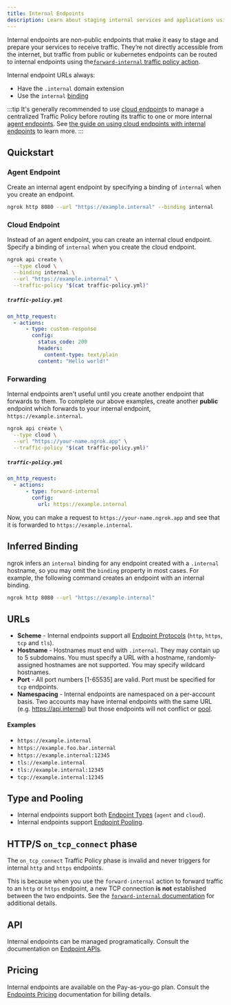 ```yaml
---
title: Internal Endpoints
description: Learn about staging internal services and applications using internal endpoints.
---
```


Internal endpoints are non-public endpoints that make it easy to stage and prepare your services to receive traffic. They’re not directly accessible from the internet, but traffic from public or kubernetes endpoints can be routed to internal endpoints using the[`forward-internal` traffic policy action](https://www.notion.so/traffic-policy/actions/forward-internal).

Internal endpoint URLs always:

- Have the `.internal` domain extension
- Use the `internal` [binding](https://www.notion.so/universal-gateway/endpoints/#binding)

:::tip
It's generally recommended to use [cloud endpoint](https://www.notion.so/universal-gateway/cloud-endpoints/)s to manage a centralized Traffic Policy before routing its traffic to one or more internal [agent endpoints](https://www.notion.so/universal-gateway/agent-endpoints/). See [the guide on using cloud endpoints with internal endpoints](https://ngrok.com/docs/guides/other-guides/forwarding-and-load-balancing-with-cloud-endpoints/) to learn more.
:::

## Quickstart

### Agent Endpoint

Create an internal agent endpoint by specifying a binding of `internal` when
you create an endpoint.

```bash
ngrok http 8080 --url "https://example.internal" --binding internal
```

### Cloud Endpoint

Instead of an agent endpoint, you can create an internal cloud endpoint.
Specify a binding of `internal` when you create the cloud endpoint.

```bash
ngrok api create \
  --type cloud \
  --binding internal \
  --url "https://example.internal" \
  --traffic-policy "$(cat traffic-policy.yml)"
```

##### `traffic-policy.yml`

```yaml
on_http_request:
  - actions:
      - type: custom-response
        config:
          status_code: 200
          headers:
            content-type: text/plain
          content: "Hello world!"
```

### Forwarding

Internal endpoints aren't useful until you create another endpoint that
forwards to them. To complete our above examples, create another **public**
endpoint which forwards to your internal endpoint, `https://example.internal`.

```bash
ngrok api create \
  --type cloud \
  --url "https://your-name.ngrok.app" \
  --traffic-policy "$(cat traffic-policy.yml)"
```

##### `traffic-policy.yml`

```yaml
on_http_request:
  - actions:
      - type: forward-internal
        config:
          url: https://example.internal
```

Now, you can make a request to `https://your-name.ngrok.app` and see that it is
forwarded to `https://example.internal`.

## Inferred Binding

ngrok infers an `internal` binding for any endpoint created with a `.internal`
hostname, so you may omit the `binding` property in most cases. For example,
the following command creates an endpoint with an internal binding.

```bash
ngrok http 8080 --url "https://example.internal"
```

## URLs

- **Scheme** - Internal endpoints support all [Endpoint
  Protocols](/universal-gateway/endpoints/#protocol) (`http`, `https`, `tcp`
  and `tls`).
- **Hostname** - Hostnames must end with `.internal`. They may contain up to 5
  subdomains. You must specify a URL with a hostname, randomly-assigned
  hostnames are not supported. You may specify wildcard hostnames.
- **Port** - All port numbers [1-65535] are valid. Port must be specified for
  `tcp` endpoints.
- **Namespacing** - Internal endpoints are namespaced on a per-account basis.
  Two accounts may have internal endpoints with the same URL (e.g.
  https://api.internal) but those endpoints will not conflict or
  [pool](/universal-gateway/endpoint-pooling).

#### Examples

- `https://example.internal`
- `https://example.foo.bar.internal`
- `https://example.internal:12345`
- `tls://example.internal`
- `tls://example.internal:12345`
- `tcp://example.internal:12345`

## Type and Pooling

- Internal endpoints support both [Endpoint
  Types](/universal-gateway/endpoints/#type) (`agent` and `cloud`).
- Internal endpoints support [Endpoint
  Pooling](/universal-gateway/endpoint-pooling).

## HTTP/S `on_tcp_connect` phase

The `on_tcp_connect` Traffic Policy phase is invalid and never triggers for
internal `http` and `https` endpoints.

This is because when you use the `forward-internal` action to forward traffic
to an `http` or `https` endpoint, a new TCP connection **is not** established
between the two endpoints. See the [`forward-internal`
documentation](/traffic-policy/actions/forward-internal/) for additional
details.

## API

Internal endpoints can be managed programatically. Consult the documentation on
[Endpoint APIs](/universal-gateway/endpoints/#api).

## Pricing

Internal endpoints are available on the Pay-as-you-go plan. Consult the
[Endpoints Pricing](/universal-gateway/endpoints/#pricing)
documentation for billing details.
